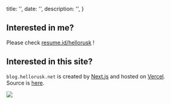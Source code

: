 
  title: '',
  date: '',
  description: '',
}

## Interested in me?

Please check [resume.id/hellorusk](https://www.resume.id/hellorusk) !

<Spacer y={1} />

## Interested in this site?

`blog.hellorusk.net` is created by <a href="https://nextjs.org/" target="_blank">Next.js</a> and hosted on <a href="https://vercel.com/" target="_blank">Vercel</a>.  
Source is <a href="https://github.com/HelloRusk/blog.hellorusk.net" target="_blank">here</a>.

<Display shadow caption="This website is blazingly fast.">
  <img src="https://user-images.githubusercontent.com/36184621/87223814-047fb380-c3bb-11ea-8a9c-77616a27ada7.png" />
</Display>


